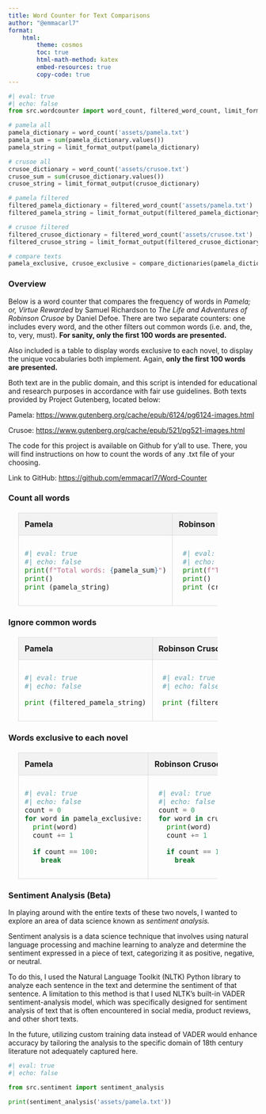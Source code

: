 ```yaml
---
title: Word Counter for Text Comparisons
author: "@emmacarl7"
format:
    html:
        theme: cosmos
        toc: true
        html-math-method: katex
        embed-resources: true
        copy-code: true
---
```


<head>
<style>
  table {
    width: 80%;
    border-collapse: collapse;
    margin: 20px;
  }
  th, td {
    padding: 12px;
    text-align: left;
    border: 1px solid #ddd; 
  }
  th {
    background-color: #f2f2f2;
  }
  td + td {
    padding-left: 20px;
  }
  </style>
</head>

```python
#| eval: true
#| echo: false
from src.wordcounter import word_count, filtered_word_count, limit_format_output, compare_dictionaries

# pamela all
pamela_dictionary = word_count('assets/pamela.txt')
pamela_sum = sum(pamela_dictionary.values())
pamela_string = limit_format_output(pamela_dictionary)

# crusoe all
crusoe_dictionary = word_count('assets/crusoe.txt')
crusoe_sum = sum(crusoe_dictionary.values())
crusoe_string = limit_format_output(crusoe_dictionary)

# pamela filtered
filtered_pamela_dictionary = filtered_word_count('assets/pamela.txt')
filtered_pamela_string = limit_format_output(filtered_pamela_dictionary)

# crusoe filtered
filtered_crusoe_dictionary = filtered_word_count('assets/crusoe.txt')
filtered_crusoe_string = limit_format_output(filtered_crusoe_dictionary)

# compare texts
pamela_exclusive, crusoe_exclusive = compare_dictionaries(pamela_dictionary, crusoe_dictionary)

```

### Overview

Below is a word counter that compares the frequency of words in *Pamela; or, Virtue Rewarded* by Samuel Richardson to *The Life and Adventures of Robinson Crusoe* by Daniel Defoe. There are two separate counters: one includes every word, and the other filters out common words (i.e. and, the, to, very, must). **For sanity, only the first 100 words are presented.**

Also included is a table to display words exclusive to each novel, to display the unique vocabularies both implement. Again, **only the first 100 words are presented.**

Both text are in the public domain, and this script is intended for educational and research purposes in accordance with fair use guidelines. Both texts provided by Project Gutenberg, located below:

Pamela: <a href="https://www.gutenberg.org/cache/epub/6124/pg6124-images.html" target="_blank">https://www.gutenberg.org/cache/epub/6124/pg6124-images.html</a> 

Crusoe: <a href="https://www.gutenberg.org/cache/epub/521/pg521-images.html" target="_blank">https://www.gutenberg.org/cache/epub/521/pg521-images.html</a>

The code for this project is available on Github for y'all to use. There, you will find instructions on how to count the words of any .txt file of your choosing. 

Link to GitHub: <a href="https://github.com/emmacarl7/Word-Counter" target="_blank">https://github.com/emmacarl7/Word-Counter</a>


### Count all words

<table>
  <tr>
    <th>Pamela</th>
    <th>Robinson Crusoe</th>
  </tr>

  <tr>
    <td>

```python
#| eval: true
#| echo: false
print(f"Total words: {pamela_sum}")
print()
print (pamela_string)
```

</td>
<td>

```python
#| eval: true
#| echo: false
print(f"Total words: {crusoe_sum}")
print()
print (crusoe_string)
```    

  </td>
  </tr>
</table>

### Ignore common words

<table>
  <tr>
    <th>Pamela</th>
    <th>Robinson Crusoe</th>
  </tr>
  <tr>
    <td>

```python
#| eval: true
#| echo: false

print (filtered_pamela_string)
```

</td>
<td>

```python
#| eval: true
#| echo: false

print (filtered_crusoe_string)
```    

  </td>
  </tr>
</table>


### Words exclusive to each novel
<table>
  <tr>
    <th>Pamela</th>
    <th>Robinson Crusoe</th>
  </tr>

  <tr>
    <td>

```python
#| eval: true
#| echo: false
count = 0
for word in pamela_exclusive:
  print(word)
  count += 1

  if count == 100:
    break
```

</td>
<td>

```python
#| eval: true
#| echo: false
count = 0
for word in crusoe_exclusive:
  print(word)
  count += 1

  if count == 100:
    break
```    

  </td>
  </tr>
</table>

### Sentiment Analysis (Beta)

In playing around with the entire texts of these two novels, I wanted to explore an area of data science known as *sentiment analysis.*

Sentiment analysis is a data science technique that involves using natural language processing and machine learning to analyze and determine the sentiment expressed in a piece of text, categorizing it as positive, negative, or neutral. 

To do this, I used the Natural Language Toolkit (NLTK) Python library to analyze each sentence in the text and determine the sentiment of that sentence. A limitation to this method is that I used NLTK's built-in VADER sentiment-analysis model, which was specifically designed for sentiment analysis of text that is often encountered in social media, product reviews, and other short texts.

In the future, utilizing custom training data instead of VADER would enhance accuracy by tailoring the analysis to the specific domain of 18th century literature not adequately captured here.

```python
#| eval: true
#| echo: false

from src.sentiment import sentiment_analysis

print(sentiment_analysis('assets/pamela.txt'))
``` 